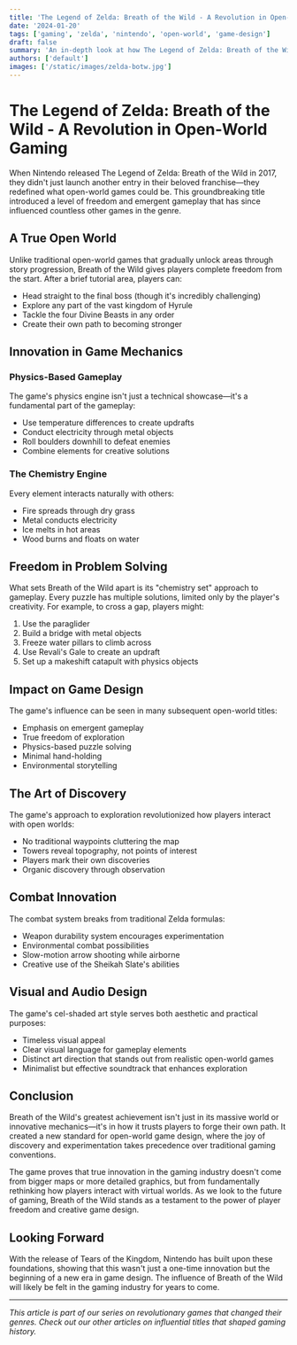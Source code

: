 ```yaml
---
title: 'The Legend of Zelda: Breath of the Wild - A Revolution in Open-World Gaming'
date: '2024-01-20'
tags: ['gaming', 'zelda', 'nintendo', 'open-world', 'game-design']
draft: false
summary: 'An in-depth look at how The Legend of Zelda: Breath of the Wild redefined open-world gaming with its innovative approach to exploration and player freedom.'
authors: ['default']
images: ['/static/images/zelda-botw.jpg']
---
```


# The Legend of Zelda: Breath of the Wild - A Revolution in Open-World Gaming

When Nintendo released The Legend of Zelda: Breath of the Wild in 2017, they didn't just launch another entry in their beloved franchise—they redefined what open-world games could be. This groundbreaking title introduced a level of freedom and emergent gameplay that has since influenced countless other games in the genre.

## A True Open World

Unlike traditional open-world games that gradually unlock areas through story progression, Breath of the Wild gives players complete freedom from the start. After a brief tutorial area, players can:

- Head straight to the final boss (though it's incredibly challenging)
- Explore any part of the vast kingdom of Hyrule
- Tackle the four Divine Beasts in any order
- Create their own path to becoming stronger

## Innovation in Game Mechanics

### Physics-Based Gameplay

The game's physics engine isn't just a technical showcase—it's a fundamental part of the gameplay:

- Use temperature differences to create updrafts
- Conduct electricity through metal objects
- Roll boulders downhill to defeat enemies
- Combine elements for creative solutions

### The Chemistry Engine

Every element interacts naturally with others:

- Fire spreads through dry grass
- Metal conducts electricity
- Ice melts in hot areas
- Wood burns and floats on water

## Freedom in Problem Solving

What sets Breath of the Wild apart is its "chemistry set" approach to gameplay. Every puzzle has multiple solutions, limited only by the player's creativity. For example, to cross a gap, players might:

1. Use the paraglider
2. Build a bridge with metal objects
3. Freeze water pillars to climb across
4. Use Revali's Gale to create an updraft
5. Set up a makeshift catapult with physics objects

## Impact on Game Design

The game's influence can be seen in many subsequent open-world titles:

- Emphasis on emergent gameplay
- True freedom of exploration
- Physics-based puzzle solving
- Minimal hand-holding
- Environmental storytelling

## The Art of Discovery

The game's approach to exploration revolutionized how players interact with open worlds:

- No traditional waypoints cluttering the map
- Towers reveal topography, not points of interest
- Players mark their own discoveries
- Organic discovery through observation

## Combat Innovation

The combat system breaks from traditional Zelda formulas:

- Weapon durability system encourages experimentation
- Environmental combat possibilities
- Slow-motion arrow shooting while airborne
- Creative use of the Sheikah Slate's abilities

## Visual and Audio Design

The game's cel-shaded art style serves both aesthetic and practical purposes:

- Timeless visual appeal
- Clear visual language for gameplay elements
- Distinct art direction that stands out from realistic open-world games
- Minimalist but effective soundtrack that enhances exploration

## Conclusion

Breath of the Wild's greatest achievement isn't just in its massive world or innovative mechanics—it's in how it trusts players to forge their own path. It created a new standard for open-world game design, where the joy of discovery and experimentation takes precedence over traditional gaming conventions.

The game proves that true innovation in the gaming industry doesn't come from bigger maps or more detailed graphics, but from fundamentally rethinking how players interact with virtual worlds. As we look to the future of gaming, Breath of the Wild stands as a testament to the power of player freedom and creative game design.

## Looking Forward

With the release of Tears of the Kingdom, Nintendo has built upon these foundations, showing that this wasn't just a one-time innovation but the beginning of a new era in game design. The influence of Breath of the Wild will likely be felt in the gaming industry for years to come.

---

_This article is part of our series on revolutionary games that changed their genres. Check out our other articles on influential titles that shaped gaming history._
